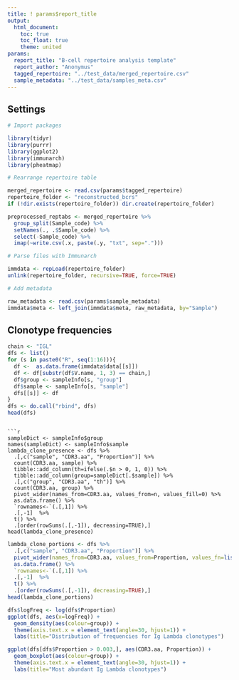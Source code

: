 ```yaml
---
title: ! params$report_title
output:
  html_document:
    toc: true
    toc_float: true
    theme: united
params:
  report_title: "B-cell repertoire analysis template"
  report_author: "Anonymus"
  tagged_repertoire: "../test_data/merged_repertoire.csv"
  sample_metadata: "../test_data/samples_meta.csv"
---
```


## Settings

```r
# Import packages

library(tidyr)
library(purrr)
library(ggplot2)
library(immunarch)
library(pheatmap)
```

```r
# Rearrange repertoire table

merged_repertoire <- read.csv(params$tagged_repertoire)
repertoire_folder <- "reconstructed_bcrs"
if (!dir.exists(repertoire_folder)) dir.create(repertoire_folder)

preprocessed_reptabs <- merged_repertoire %>%
  group_split(Sample_code) %>%
  setNames(., .$Sample_code) %>%
  select(-Sample_code) %>%
  imap(~write.csv(.x, paste(.y, "txt", sep=".")))
```

```r
# Parse files with Immunarch

immdata <- repLoad(repertoire_folder)
unlink(repertoire_folder, recursive=TRUE, force=TRUE)
```

```r
# Add metadata

raw_metadata <- read.csv(params$sample_metadata)
immdata$meta <- left_join(immdata$meta, raw_metadata, by="Sample")
```

## Clonotype frequencies

```r
chain <- "IGL"
dfs <- list()
for (s in paste0("R", seq(1:16))){
  df <-  as.data.frame(immdata$data[[s]])
  df <- df[substr(df$V.name, 1, 3) == chain,]
  df$group <- sampleInfo[s, "group"]
  df$sample <- sampleInfo[s, "sample"]
  dfs[[s]] <- df
}
dfs <- do.call("rbind", dfs)
head(dfs)
```
```

```r
sampleDict <- sampleInfo$group
names(sampleDict) <- sampleInfo$sample
lambda_clone_presence <- dfs %>%
  .[,c("sample", "CDR3.aa", "Proportion")] %>%
  count(CDR3.aa, sample) %>%
  tibble::add_column(th=ifelse(.$n > 0, 1, 0)) %>%
  tibble::add_column(group=sampleDict[.$sample]) %>%
  .[,c("group", "CDR3.aa", "th")] %>%
  count(CDR3.aa, group) %>%
  pivot_wider(names_from=CDR3.aa, values_from=n, values_fill=0) %>%
  as.data.frame() %>%
  `rownames<-`(.[,1]) %>%
  .[,-1]  %>%
  t() %>%
  .[order(rowSums(.[,-1]), decreasing=TRUE),]
head(lambda_clone_presence)
```

```r
lambda_clone_portions <- dfs %>%
  .[,c("sample", "CDR3.aa", "Proportion")] %>%
  pivot_wider(names_from=CDR3.aa, values_from=Proportion, values_fn=list(Proportion=sum), values_fill=0) %>%
  as.data.frame() %>%
  `rownames<-`(.[,1]) %>%
  .[,-1]  %>%
  t() %>%
  .[order(rowSums(.[,-1]), decreasing=TRUE),]
head(lambda_clone_portions)
```

```r
dfs$logFreq <- log(dfs$Proportion)
ggplot(dfs, aes(x=logFreq)) +
  geom_density(aes(colour=group)) +
  theme(axis.text.x = element_text(angle=30, hjust=1)) +
  labs(title="Distribution of frequencies for Ig Lambda clonotypes")
```

```r
ggplot(dfs[dfs$Proportion > 0.003,], aes(CDR3.aa, Proportion)) +
  geom_boxplot(aes(colour=group)) +
  theme(axis.text.x = element_text(angle=30, hjust=1)) +
  labs(title="Most abundant Ig Lambda clonotypes")
```